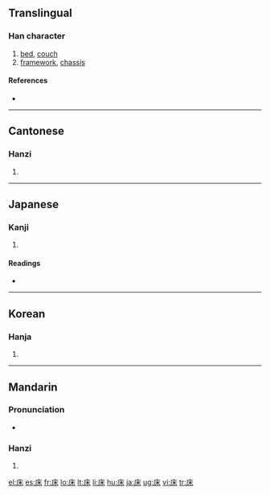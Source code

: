 {{see|牀}}
==Translingual==
{{Han stroke|[[Image:床-bw.png|thumbnail|center|600 px]]}}

===Han character===
{{Han char|rn=53|rad=广|as=04|sn=7|four=0029<sub>4</sub>|canj=戈木 (ID), X戈木 (XID)|ids=⿸[[广]][[木]]}}

# [[bed]], [[couch]]
# [[framework]], [[chassis]]

====References====
* {{Han ref|kx=0343.240|dkj=09242|dj=0653.120|hdz=20873.200|uh=5E8A|ud=24202|bh=A7C9|bd=42953}}

----

==Cantonese==

===Hanzi===
{{yue-hanzi|jyut=|y=chong4}}

# {{defn|Cantonese}}

----

==Japanese==

===Kanji===
{{ja-kanji|grade=c|rs=广04}}

# {{defn|Japanese}}

====Readings====
* {{ja-readings|on=[[しょう]] (shō)|kun=[[ゆか]] (yuka), [[とこ]] (toko), [[ゆかしい]] (yukashii)}}

----

==Korean==

===Hanja===
{{ko-hanja|hangeul=상|rv=sang|mr=sang}}

# {{defn|Korean}}

----

==Mandarin==

===Pronunciation===
*{{audio|zh-chuáng.ogg|audio}}

===Hanzi===
{{cmn-hanzi|pin=[[chuáng]] ([[chuang2]])|wg=ch'uang<sup>2</sup>}}

# {{defn|Mandarin}}

[[el:床]]
[[es:床]]
[[fr:床]]
[[lo:床]]
[[lt:床]]
[[li:床]]
[[hu:床]]
[[ja:床]]
[[ug:床]]
[[vi:床]]
[[tr:床]]